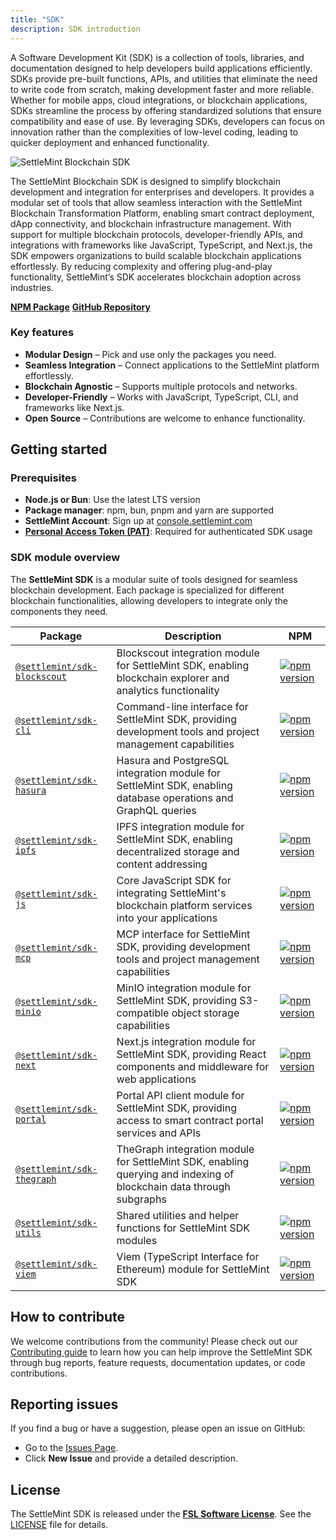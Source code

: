 ```yaml
---
title: "SDK"
description: SDK introduction
---
```


A Software Development Kit (SDK) is a collection of tools, libraries, and
documentation designed to help developers build applications efficiently. SDKs
provide pre-built functions, APIs, and utilities that eliminate the need to
write code from scratch, making development faster and more reliable. Whether
for mobile apps, cloud integrations, or blockchain applications, SDKs streamline
the process by offering standardized solutions that ensure compatibility and
ease of use. By leveraging SDKs, developers can focus on innovation rather than
the complexities of low-level coding, leading to quicker deployment and enhanced
functionality.

![SettleMint Blockchain SDK](../../../img/platfrom-components/sdk.png)

The SettleMint Blockchain SDK is designed to simplify blockchain development and
integration for enterprises and developers. It provides a modular set of tools
that allow seamless interaction with the SettleMint Blockchain Transformation
Platform, enabling smart contract deployment, dApp connectivity, and blockchain
infrastructure management. With support for multiple blockchain protocols,
developer-friendly APIs, and integrations with frameworks like JavaScript,
TypeScript, and Next.js, the SDK empowers organizations to build scalable
blockchain applications effortlessly. By reducing complexity and offering
plug-and-play functionality, SettleMint’s SDK accelerates blockchain adoption
across industries.

**[NPM Package](https://www.npmjs.com/package/@settlemint/sdk-cli)**
**[GitHub Repository](https://github.com/settlemint/sdk)**

### Key features

- **Modular Design** – Pick and use only the packages you need.
- **Seamless Integration** – Connect applications to the SettleMint platform
  effortlessly.
- **Blockchain Agnostic** – Supports multiple protocols and networks.
- **Developer-Friendly** – Works with JavaScript, TypeScript, CLI, and
  frameworks like Next.js.
- **Open Source** – Contributions are welcome to enhance functionality.

## Getting started

### Prerequisites

- **Node.js or Bun**: Use the latest LTS version
- **Package manager**: npm, bun, pnpm and yarn are supported
- **SettleMint Account**: Sign up at
  [console.settlemint.com](https://console.settlemint.com)
- **[Personal Access Token (PAT)](/platform-components/security-and-authentication/personal-access-tokens)**:
  Required for authenticated SDK usage

### SDK module overview

The **SettleMint SDK** is a modular suite of tools designed for seamless
blockchain development. Each package is specialized for different blockchain
functionalities, allowing developers to integrate only the components they need.

| Package                                        | Description                                                                                                         | NPM                                                                                                                                 |
| ---------------------------------------------- | ------------------------------------------------------------------------------------------------------------------- | ----------------------------------------------------------------------------------------------------------------------------------- |
| [`@settlemint/sdk-blockscout`](sdk/blockscout) | Blockscout integration module for SettleMint SDK, enabling blockchain explorer and analytics functionality          | [![npm version](https://img.shields.io/npm/v/@settlemint/sdk-blockscout)](https://www.npmjs.com/package/@settlemint/sdk-blockscout) |
| [`@settlemint/sdk-cli`](sdk/cli)               | Command-line interface for SettleMint SDK, providing development tools and project management capabilities          | [![npm version](https://img.shields.io/npm/v/@settlemint/sdk-cli)](https://www.npmjs.com/package/@settlemint/sdk-cli)               |
| [`@settlemint/sdk-hasura`](sdk/hasura)         | Hasura and PostgreSQL integration module for SettleMint SDK, enabling database operations and GraphQL queries       | [![npm version](https://img.shields.io/npm/v/@settlemint/sdk-hasura)](https://www.npmjs.com/package/@settlemint/sdk-hasura)         |
| [`@settlemint/sdk-ipfs`](sdk/ipfs)             | IPFS integration module for SettleMint SDK, enabling decentralized storage and content addressing                   | [![npm version](https://img.shields.io/npm/v/@settlemint/sdk-ipfs)](https://www.npmjs.com/package/@settlemint/sdk-ipfs)             |
| [`@settlemint/sdk-js`](sdk/js)                 | Core JavaScript SDK for integrating SettleMint's blockchain platform services into your applications                | [![npm version](https://img.shields.io/npm/v/@settlemint/sdk-js)](https://www.npmjs.com/package/@settlemint/sdk-js)                 |
| [`@settlemint/sdk-mcp`](sdk/mcp)               | MCP interface for SettleMint SDK, providing development tools and project management capabilities                   | [![npm version](https://img.shields.io/npm/v/@settlemint/sdk-mcp)](https://www.npmjs.com/package/@settlemint/sdk-mcp)               |
| [`@settlemint/sdk-minio`](sdk/minio)           | MinIO integration module for SettleMint SDK, providing S3-compatible object storage capabilities                    | [![npm version](https://img.shields.io/npm/v/@settlemint/sdk-minio)](https://www.npmjs.com/package/@settlemint/sdk-minio)           |
| [`@settlemint/sdk-next`](sdk/next)             | Next.js integration module for SettleMint SDK, providing React components and middleware for web applications       | [![npm version](https://img.shields.io/npm/v/@settlemint/sdk-next)](https://www.npmjs.com/package/@settlemint/sdk-next)             |
| [`@settlemint/sdk-portal`](sdk/portal)         | Portal API client module for SettleMint SDK, providing access to smart contract portal services and APIs            | [![npm version](https://img.shields.io/npm/v/@settlemint/sdk-portal)](https://www.npmjs.com/package/@settlemint/sdk-portal)         |
| [`@settlemint/sdk-thegraph`](sdk/thegraph)     | TheGraph integration module for SettleMint SDK, enabling querying and indexing of blockchain data through subgraphs | [![npm version](https://img.shields.io/npm/v/@settlemint/sdk-thegraph)](https://www.npmjs.com/package/@settlemint/sdk-thegraph)     |
| [`@settlemint/sdk-utils`](sdk/utils)           | Shared utilities and helper functions for SettleMint SDK modules                                                    | [![npm version](https://img.shields.io/npm/v/@settlemint/sdk-utils)](https://www.npmjs.com/package/@settlemint/sdk-utils)           |
| [`@settlemint/sdk-viem`](sdk/viem)             | Viem (TypeScript Interface for Ethereum) module for SettleMint SDK                                                  | [![npm version](https://img.shields.io/npm/v/@settlemint/sdk-viem)](https://www.npmjs.com/package/@settlemint/sdk-viem)             |

## How to contribute

We welcome contributions from the community! Please check out our
[Contributing guide](https://github.com/settlemint/sdk/blob/main/.github/CONTRIBUTING.md)
to learn how you can help improve the SettleMint SDK through bug reports,
feature requests, documentation updates, or code contributions.

## Reporting issues

If you find a bug or have a suggestion, please open an issue on GitHub:

- Go to the [Issues Page](https://github.com/settlemint/sdk/issues).
- Click **New Issue** and provide a detailed description.

## License

The SettleMint SDK is released under the
**[FSL Software License](https://fsl.software/)**. See the
[LICENSE](https://github.com/settlemint/sdk/blob/main/LICENSE) file for details.
